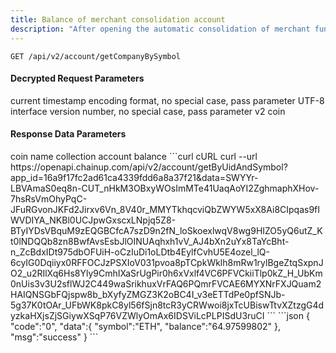 ---
title: Balance of merchant consolidation account
description: "After opening the automatic consolidation of merchant funds, the merchant can obtain the balance of merchant consolidation account through this interface"
---

`GET /api/v2/account/getCompanyBySymbol`

#### Decrypted Request Parameters
<ParamField query="time" type="long" required>
    current timestamp
</ParamField>
<ParamField query="charset" type="string" required>
    encoding format, no special case, pass parameter UTF-8
</ParamField>
<ParamField query="version" type="string" required>
    interface version number, no special case, pass parameter v2
</ParamField>


<ParamField query="symbol" type="string">
    coin
</ParamField>



#### Response Data Parameters
<Expandable title="object">
    <ResponseField name="symbol" type="string">coin name</ResponseField>
    <ResponseField name="balance" type="string">collection account balance</ResponseField>
</Expandable>



<RequestExample>
  ```curl cURL
  curl
  --url https://openapi.chainup.com/api/v2/account/getByUidAndSymbol?app_id=16a9f17fc2ad61ca4339fdd6a8a37f21&data=SWYYr-LBVAmaS0eq8n-CUT_nHkM3OBxyWOsImMTe41UaqAoYI2ZghmaphXHov-7hsRsVmOhyPqC-JFuRGvonJKFd2Jirxv6Vn_8V40r_MMYTkhqcviQbZWYW5xX8Ai8CIpqas9fIWVDIYA_NKBl0UCJpwGxscxLNpjq5Z8-BTyIYDsVBquM9zEQGBCfcA7szD9n2fN_loSkoexlwqV8wg9HIZO5yQ6utZ_Kt0lNDQQb8zn8BwfAvsEsbJlOINUAqhxh1vV_AJ4bXn2uYx8TaYcBht-n_ZcBdxIDt975dbOFUiH-oCzIuDi1oLDtb4EylfCvhU5E4ozel_lQ-6cyIG0Dqiiyx0RFFOCJzPSXIoV031pvoa8pTCpkWklh8mRw1rylBgeZtqSxpnJO2_u2RIlXq6Hs8Yly9CmhIXaSrUgPir0h6xVxlf4VC6PFVCkiiTlp0kZ_H_UbKm0nUis3v3U2sflWJ2C449waSrikhuxVrFAQ6PQmrFVCAE6MYXNrFXJQuam2HAIQNSGbFQjspw8b_bXyfyZMGZ3K2oBC4I_v3eETTdPe0pfSNJb-5g37K0tOAr_UFbWK8pkC8yl56fSjn8tcR3yCRWwoi8jxTcUBiswTtvXZtzgG4dyzkaHXjsZjSGiywXSqP76VZWlyOmAx6IDSViLcPLPISdU3ruCI
  ```
</RequestExample>



<ResponseExample>
```json
{
    "code":"0",
    "data":{
        "symbol":"ETH",
        "balance":"64.97599802"
    },
    "msg":"success"
}
```
</ResponseExample>